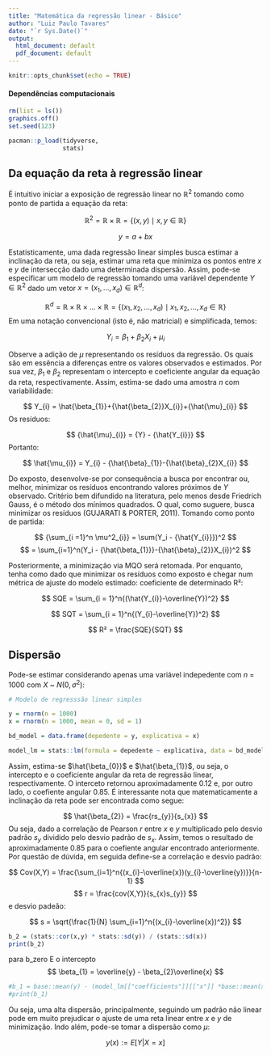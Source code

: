 ```yaml
---
title: "Matemática da regressão linear - Básico"
author: "Luiz Paulo Tavares"
date: "`r Sys.Date()`"
output:
  html_document: default
  pdf_document: default
---
```


```r
knitr::opts_chunk$set(echo = TRUE)
```

#### Dependências computacionais 

```r
rm(list = ls())
graphics.off()
set.seed(123)

pacman::p_load(tidyverse,
               stats)
```

## **Da equação da reta à regressão linear** 

É intuitivo iniciar a exposição de regressão linear no $\mathbb{R}^2$ tomando como ponto de partida a equação da reta: 

$$
\mathbb{R}^2 = \mathbb{R} \times \mathbb{R} = \{(x,y) \mid x,y \in \mathbb{R}\}
$$

$$
y = a + bx
$$

Estatisticamente, uma dada regressão linear simples busca estimar a inclinação da reta, ou seja, estimar uma reta que minimiza os pontos entre $x$ e $y$ de intersecção dado uma determinada dispersão. Assim, pode-se especificar um modelo de regressão tomando uma variável dependente $Y\in \mathbb{R}^2$ dado um vetor $x = (x_{1},...,x_{d}) \in \mathbb{R}^d$: 

$$
\mathbb{R}^d = \mathbb{R} \times \mathbb{R} \times \dots \times \mathbb{R} = \{(x_1, x_2, \dots, x_d) \mid x_1, x_2, \dots, x_d \in \mathbb{R}\}
$$
Em uma notação convencional (isto é, não matricial) e simplificada, temos: 

$$
Y_{i} = \beta_{1}+\beta_{2}X_{i}+\mu_{i}
$$

Observe a adição de $\mu$ representando os resíduos da regressão. Os quais são em essência a diferenças entre os valores observados e estimados. Por sua vez, ${\beta_{1}}$ e ${\beta_{2}}$ representam o intercepto e coeficiente angular da equação da reta, respectivamente. Assim, estima-se dado uma amostra $n$ com variabilidade: 

$$
Y_{i} = \hat{\beta_{1}}+{\hat{\beta_{2}}X_{i}}+{\hat{\mu}_{i}}
$$
Os resíduos: 

$$
{\hat{\mu}_{i}} = {Y} - {\hat{Y_{i}}}
$$
Portanto: 

$$
\hat{\mu_{i}} = Y_{i} - {\hat{\beta}_{1}}-{\hat{\beta}_{2}X_{i}}
$$

Do exposto, desenvolve-se por consequência a busca por encontrar ou, melhor, minimizar os resíduos encontrando valores próximos de $Y$
 observado. Critério bem difundido na literatura, pelo menos desde Friedrich Gauss, é o método dos mínimos quadrados. O qual, como suguere, busca minimizar os resíduos (GUJARATI & PORTER, 2011). Tomando como ponto de partida:

$$
{\sum_{i =1}^n \mu^2_{i}} = \sum(Y_i - {\hat{Y_{i}}})^2
$$
$$
= \sum_{i=1}^n(Y_i - {\hat{\beta_{1}}}-{\hat{\beta}_{2}}X_{i})^2
$$


Posteriormente, a minimização via MQO será retomada. Por enquanto, tenha como dado que minimizar os resíduos como exposto e chegar num métrica de ajuste do modelo estimado: coeficiente de determinado R²: 

$$
SQE = \sum_{i = 1}^n{(\hat{Y_{i}}-\overline{Y})^2}
$$


$$
SQT = \sum_{i = 1}^n{(Y_{i}-\overline{Y})^2}
$$


$$
R² = \frac{SQE}{SQT}
$$


## **Dispersão**

Pode-se estimar considerando apenas uma variável indepedente com $n$ = 1000 com $X$ ~ $N(0,\sigma^2)$: 

```r
# Modelo de regresssão linear simples 

y = rnorm(n = 1000)
x = rnorm(n = 1000, mean = 0, sd = 1) 

bd_model = data.frame(depedente = y, explicativa = x)

model_lm = stats::lm(formula = depedente ~ explicativa, data = bd_model) %>% print()
```

Assim, estima-se $\hat{\beta_{0}}$ e $\hat{\beta_{1}}$, ou seja, o intercepto e o coeficiente angular da reta de regressão linear, respectivamente. O interceto retornou aproximadamente 0.12 e, por outro lado, o coefiente angular 0.85. 
É interessante nota que matematicamente a inclinação da reta pode ser encontrada como segue: 

$$
\hat{\beta_{2}} = \frac{rs_{y}}{s_{x}}
$$
Ou seja, dado a correlação de Pearson $r$ entre $x$ e $y$ multiplicado pelo desvio padrão $s_{y}$ dividido pelo desvio padrão de $s_{x}$. Assim, temos o resultado de aproximadamente 0.85 para o coefiente angular encontrado anteriormente. Por questão de dúvida, em seguida define-se a correlação e desvio padrão: 

$$
Cov(X,Y) = \frac{\sum_{i=1}^n{(x_{i}-\overline{x})(y_{i}-\overline{y})}}{n-1}
$$
$$
r = \frac{cov(X,Y)}{s_{x}s_{y}}
$$
e desvio padeão: 

$$
s = \sqrt{\frac{1}{N} \sum_{i=1}^n{(x_{i}-\overline{x})^2}}
$$


```r
b_2 = (stats::cor(x,y) * stats::sd(y)) / (stats::sd(x))
print(b_2)
```

para b_zero
E o intercepto 
$$
\beta_{1} = \overline{y} - \beta_{2}\overline{x}
$$
```r
#b_1 = base::mean(y) - (model_lm[["coefficients"]][["x"]] *base::mean(x)) 
#print(b_1)
```

Ou seja, uma alta dispersão, principalmente, seguindo um padrão não linear pode em muito prejudicar o ajuste de uma reta linear entre $x$ e $y$ de minimização. Indo além, pode-se tomar a dispersão como $\mu$: 


$$
y(x):= E[Y|X = x]
$$
